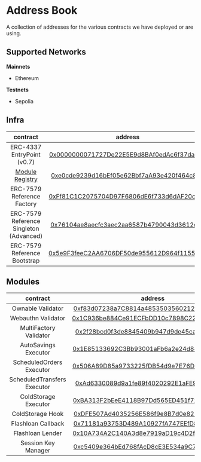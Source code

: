# Address Book

A collection of addresses for the various contracts we have deployed or are using.

## Supported Networks

**Mainnets**

- Ethereum

**Testnets**

- Sepolia

## Infra

|                           contract                            |                                                            address                                                            | mainnets | testnets |
| :-----------------------------------------------------------: | :---------------------------------------------------------------------------------------------------------------------------: | :------: | :------: |
|                  ERC-4337 EntryPoint (v0.7)                   |    [0x0000000071727De22E5E9d8BAf0edAc6f37da032](https://blockscan.com/address/0x0000000071727De22E5E9d8BAf0edAc6f37da032)     |    ✅    |    ✅    |
| [Module Registry](https://github.com/rhinestonewtf/registry/) | [0xe0cde9239d16bEf05e62Bbf7aA93e420f464c826](https://sepolia.etherscan.io/address/0xe0cde9239d16bEf05e62Bbf7aA93e420f464c826) |    ❌    |    ✅    |
|                  ERC-7579 Reference Factory                   | [0xFf81C1C2075704D97F6806dE6f733d6dAF20c9c6](https://sepolia.etherscan.io/address/0xFf81C1C2075704D97F6806dE6f733d6dAF20c9c6) |    ❌    |    ✅    |
|            ERC-7579 Reference Singleton (Advanced)            | [0x76104ae8aecfc3aec2aa6587b4790043d3612c47](https://sepolia.etherscan.io/address/0x76104ae8aecfc3aec2aa6587b4790043d3612c47) |    ❌    |    ✅    |
|                 ERC-7579 Reference Bootstrap                  | [0x5e9F3feeC2AA6706DF50de955612D964f115523B](https://sepolia.etherscan.io/address/0x5e9F3feeC2AA6706DF50de955612D964f115523B) |    ❌    |    ✅    |

## Modules

|          contract           |                                                            address                                                            | mainnets | testnets |
| :-------------------------: | :---------------------------------------------------------------------------------------------------------------------------: | :------: | :------: |
|      Ownable Validator      | [0xf83d07238a7C8814a48535035602123Ad6DbfA63](https://sepolia.etherscan.io/address/0xf83d07238a7C8814a48535035602123Ad6DbfA63) |    ❌    |    ✅    |
|     Webauthn Validator      | [0x1C936be884Ce91ECFbDD10c7898C22b473eaB81a](https://sepolia.etherscan.io/address/0x1C936be884Ce91ECFbDD10c7898C22b473eaB81a) |    ❌    |    ✅    |
|   MultiFactory Validator    | [0x2f28bcd0f3de8845409b947d9de45ca5ed776767](https://sepolia.etherscan.io/address/0x2f28bcd0f3de8845409b947d9de45ca5ed776767) |    ❌    |    ✅    |
|    AutoSavings Executor     | [0x1E85133692C3Bb93001aFb6a2e24d8831Dd9Cab5](https://sepolia.etherscan.io/address/0x1E85133692C3Bb93001aFb6a2e24d8831Dd9Cab5) |    ❌    |    ✅    |
|  ScheduledOrders Executor   | [0x506A89D85a9733225fDB54d9e7E76D017c21E1C1](https://sepolia.etherscan.io/address/0x506A89D85a9733225fDB54d9e7E76D017c21E1C1) |    ❌    |    ✅    |
| ScheduledTransfers Executor | [0xAd6330089d9a1fe89f4020292E1aFE9969a5A2Fc](https://sepolia.etherscan.io/address/0xAd6330089d9a1fe89f4020292E1aFE9969a5A2Fc) |    ❌    |    ✅    |
|    ColdStorage Executor     | [0xBA313F2bEeE4118B97Dd565ED451f722219851BE](https://sepolia.etherscan.io/address/0xBA313F2bEeE4118B97Dd565ED451f722219851BE) |    ❌    |    ✅    |
|      ColdStorage Hook       | [0xDFE507Ad4035256E586f9e8B7d0e82184d5b8cb4](https://sepolia.etherscan.io/address/0xDFE507Ad4035256E586f9e8B7d0e82184d5b8cb4) |    ❌    |    ✅    |
|     Flashloan Callback      | [0x71181a93753D489A10927fA747EEfD8425FF40DE](https://sepolia.etherscan.io/address/0x71181a93753D489A10927fA747EEfD8425FF40DE) |    ❌    |    ✅    |
|      Flashloan Lender       | [0x10A734A2C140A3d8e7919aD19c4D2f15F2F5F36B](https://sepolia.etherscan.io/address/0x10A734A2C140A3d8e7919aD19c4D2f15F2F5F36B) |    ❌    |    ✅    |
|     Session Key Manager     | [0xc5409e364bEd768fAcD8cE3E534a9C7787C0EC3B](https://sepolia.etherscan.io/address/0xc5409e364bEd768fAcD8cE3E534a9C7787C0EC3B) |    ❌    |    ✅    |
